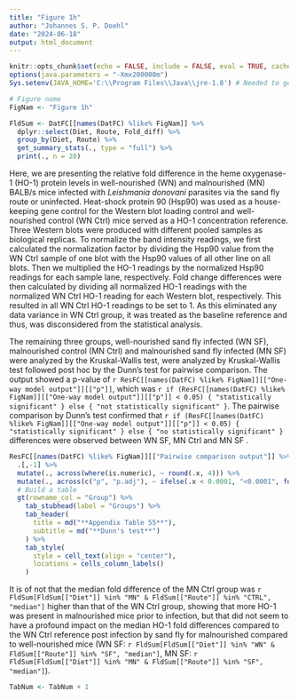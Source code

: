 ```yaml
---
title: "Figure 1h"
author: "Johannes S. P. Doehl"
date: "2024-06-18"
output: html_document
---
```


~~~{=comment}
# Setup
~~~
```r
knitr::opts_chunk$set(echo = FALSE, include = FALSE, eval = TRUE, cache = TRUE, dev = "png", warning = FALSE, message = FALSE, fig.pos = "H", out.extra = "")
options(java.parameters = "-Xmx200000m")
Sys.setenv(JAVA_HOME='C:\\Program Files\\Java\\jre-1.8') # Needed to get around loading error of rJava
```

```r
# Figure name
FigNam <- "Figure 1h"

FldSum <- DatFC[[names(DatFC) %like% FigNam]] %>% 
  dplyr::select(Diet, Route, Fold_diff) %>%
  group_by(Diet, Route) %>% 
  get_summary_stats(., type = "full") %>% 
  print(., n = 28)
```

Here, we are presenting the relative fold difference in the heme oxygenase-1 (HO-1) protein levels in well-nourished (WN) and malnourished (MN) BALB/s mice infected with *Leishmania donovani* parasites via the sand fly route or uninfected. Heat-shock protein 90 (Hsp90) was used as a house-keeping gene control for the Western blot loading control and well-nourished control (WN Ctrl) mice served as a HO-1 concentration reference. Three Western blots were produced with different pooled samples as biological replicas. To normalize the band intensity readings, we first calculated the normalization factor by dividing the Hsp90 value from the WN Ctrl sample of one blot with the Hsp90 values of all other line on all blots. Then we multiplied the HO-1 readings by the normalized Hsp90 readings for each sample lane, respectively. Fold change differences were then calculated by dividing all normalized HO-1 readings with the normalized WN Ctrl HO-1 reading for each Western blot, respectively. This resulted in all WN Ctrl HO-1 readings to be set to 1. As this eliminated any data variance in WN Ctrl group, it was treated as the baseline reference and thus, was disconsidered from the statistical analysis.

The remaining three groups, well-nourished sand fly infected (WN SF), malnourished control (MN Ctrl) and malnourished sand fly infected (MN SF) were analyzed by the Kruskal-Wallis test, were analyzed by Kruskal-Wallis test followed post hoc by the Dunn's test for pairwise comparison. The output showed a p-value of `r ResFC[[names(DatFC) %like% FigNam]][["One-way model output"]][["p"]]`, which was `r if (ResFC[[names(DatFC) %like% FigNam]][["One-way model output"]][["p"]] < 0.05) { "statistically significant" } else { "not statistically significant" }`. The pairwise comparison by Dunn's test confirmed that `r if (ResFC[[names(DatFC) %like% FigNam]][["One-way model output"]][["p"]] < 0.05) { "statistically significant" } else { "no statistically significant" }` differences were observed between WN SF, MN Ctrl and MN SF .

```r
ResFC[[names(DatFC) %like% FigNam]][["Pairwise comparison output"]] %>%
  .[,-1] %>%
  mutate(., across(where(is.numeric), ~ round(.x, 4))) %>%
  mutate(., across(c("p", "p.adj"), ~ ifelse(.x < 0.0001, "<0.0001", format(.x, scientific = FALSE)))) %>%
  # Build a table
  gt(rowname_col = "Group") %>%
    tab_stubhead(label = "Groups") %>%
    tab_header(
      title = md("**Appendix Table 55**"),
      subtitle = md("**Dunn's test**")
    ) %>%
    tab_style(
      style = cell_text(align = "center"),
      locations = cells_column_labels()
    )
```

It is of not that the median fold difference of the MN Ctrl group was `r FldSum[FldSum[["Diet"]] %in% "MN" & FldSum[["Route"]] %in% "CTRL", "median"]` higher than that of the WN Ctrl group, showing that more HO-1 was present in malnourished mice prior to infection, but that did not seem to have a profound impact on the median HO-1 fold differences compared to the WN Ctrl reference post infection by sand fly for malnourished compared to well-nourished mice (WN SF: `r FldSum[FldSum[["Diet"]] %in% "WN" & FldSum[["Route"]] %in% "SF", "median"]`, MN SF: `r FldSum[FldSum[["Diet"]] %in% "MN" & FldSum[["Route"]] %in% "SF", "median"]`).

```r
TabNum <- TabNum + 1
```
